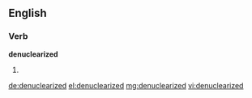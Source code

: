 ==English==

===Verb===
'''denuclearized'''

# {{past of|denuclearize}}

[[de:denuclearized]]
[[el:denuclearized]]
[[mg:denuclearized]]
[[vi:denuclearized]]